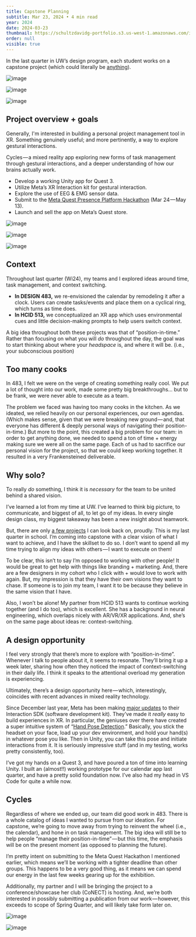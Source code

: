```yaml
---
title: Capstone Planning
subtitle: Mar 23, 2024 • 4 min read
year: 2024
date: 2024-03-23
thumbnail: https://schultzdavidg-portfolio.s3.us-west-1.amazonaws.com/images/blog/capstone-planning/slide4.jpg
order: null
visible: true
---
```


<TitleSection />

In the last quarter in UW’s design program, each student works on a capstone project (which could literally be [anything](https://www.uwdesignshow.com/project-list)).

<ImageStack>

![image](https://schultzdavidg-portfolio.s3.us-west-1.amazonaws.com/images/blog/capstone-planning/slidea.jpg)

![image](https://schultzdavidg-portfolio.s3.us-west-1.amazonaws.com/images/blog/capstone-planning/slideb.jpg)

![image](https://schultzdavidg-portfolio.s3.us-west-1.amazonaws.com/images/blog/capstone-planning/slidec.jpg)
</ImageStack>

## Project overview + goals

Generally, I'm interested in building a personal project management tool in XR. Something genuinely useful; and more pertinently, a way to explore gestural interactions.

Cycles — a mixed reality app exploring new forms of task management through gestural interactions, and a deeper understanding of how our brains actually work.
- Develop a working Unity app for Quest 3.
- Utilize Meta’s XR Interaction kit for gestural interaction.
- Explore the use of EEG & EMG sensor data.
- Submit to the [Meta Quest Presence Platform Hackathon](https://metaquesthackathon.devpost.com/) (Mar 24 — May 13).
- Launch and sell the app on Meta’s Quest store.

![image](https://schultzdavidg-portfolio.s3.us-west-1.amazonaws.com/images/blog/capstone-planning/slide2.jpg)

![image](https://schultzdavidg-portfolio.s3.us-west-1.amazonaws.com/images/blog/capstone-planning/slide3.jpg)

![image](https://schultzdavidg-portfolio.s3.us-west-1.amazonaws.com/images/blog/capstone-planning/slide4.jpg)




## Context

Throughout last quarter (Wi24), my teams and I explored ideas around time, task management, and context switching.
- **In DESIGN 483,** we re-envisioned the calendar by remodeling it after a clock. Users can create tasks/events and place them on a cyclical ring, which turns as time does.
- **In HCID 513,** we conceptualized an XR app which uses environmental cues and little decision-making prompts to help users switch context.


A big idea throughout both these projects was that of “position-in-time.” Rather than focusing on what you will *do* throughout the day, the goal was to start thinking about where your *headspace* is, and where it will be. (i.e., your subconscious position)

## Too many cooks

In 483, I felt we were on the verge of creating something really cool. We put a lot of thought into our work, made some pretty big breakthroughs… but to be frank, we were never able to execute as a team.

The problem we faced was having too many cooks in the kitchen. As we ideated, we relied heavily on our personal experiences, our own agendas. (Which makes sense, given that we were breaking new ground — and, that everyone has different & deeply personal ways of navigating their position-in-time.) But more to the point, this created a big problem for our team: in order to get anything done, we needed to spend a ton of time + energy making sure we were all on the same page. Each of us had to sacrifice our personal vision for the project, so that we could keep working together. It resulted in a very Frankensteined deliverable.

## Why solo?

To really *do* something, I think it is *necessary* for the team to be united behind a shared vision.

I’ve learned a lot from my time at UW. I’ve learned to think big picture, to communicate, and biggest of all, to let go of my ideas. In every single design class, my biggest takeaway has been a new insight about teamwork.

But, there are only [a few projects](https://www.davidschultz.co/work/arboretum) I can look back on, proudly. This is my last quarter in school. I’m coming into capstone with a clear vision of what I want to achieve, and I have the skillset to do so. I don’t want to spend all my time trying to align my ideas with others — I want to execute on them!

To be clear, this isn’t to say I’m opposed to working with other people! It would be great to get help with things like branding + marketing. And, there are a few designers in my cohort who I click with + would love to work with again. But, my impression is that they have their own visions they want to chase. If someone is to join my team, I want it to be because they believe in the same vision that I have.

Also, I won’t be alone! My partner from HCID 513 wants to continue working together (and I do too), which is excellent. She has a background in neural engineering, which overlaps nicely with AR/VR/XR applications. And, she’s on the same page about ideas re: context-switching.

## A design opportunity

I feel very strongly that there’s more to explore with “position-in-time”. Whenever I talk to people about it, it seems to resonate. They’ll bring it up a week later, sharing how often they noticed the impact of context-switching in their daily life. I think it speaks to the attentional overload my generation is experiencing.

Ultimately, there’s a design opportunity here — which, interestingly, coincides with recent advances in mixed reality technology.

Since December last year, Meta has been making [major updates](https://www.threads.net/@aiatmeta/post/C4wYBpQiMD4) to their Interaction SDK (software development kit). They’ve made it *really* easy to build experiences in XR. In particular, the geniuses over there have created a super intuitive system of “[Hand Pose Detection](https://developer.oculus.com/documentation/unity/unity-isdk-hand-pose-detection/).” Basically, you stick the headset on your face, load up your dev environment, and hold your hand(s) in whatever pose you like. Then in Unity, you can take this pose and initiate interactions from it. It is seriously impressive stuff (and in my testing, works pretty consistently, too).

I’ve got my hands on a Quest 3, and have poured a ton of time into learning Unity. I built an (almost!!) working prototype for our calendar app last quarter, and have a pretty solid foundation now. I’ve also had my head in VS Code for quite a while now.

## Cycles

Regardless of where we ended up, our team did good work in 483. There is a whole catalog of ideas I wanted to pursue from our ideation. For capstone, we’re going to move away from trying to reinvent the wheel (i.e., the calendar), and hone in on task management. The big idea will still be to help people “manage their position-in-time” — but this time, the emphasis will be on the present moment (as opposed to planning the future).

I’m pretty intent on submitting to the Meta Quest Hackathon I mentioned earlier, which means we’ll be working with a tighter deadline than other groups. This happens to be a very good thing, as it means we can spend our energy in the last few weeks gearing up for the exhibition.

Additionally, my partner and I will be bringing the project to a conference/showcase her club (CoNECT) is hosting. And, we’re both interested in possibly submitting a publication from our work — however, this exceeds to scope of Spring Quarter, and will likely take form later on.


![image](https://schultzdavidg-portfolio.s3.us-west-1.amazonaws.com/images/blog/capstone-planning/slide5.jpg)

![image](https://schultzdavidg-portfolio.s3.us-west-1.amazonaws.com/images/blog/capstone-planning/slide6.jpg)